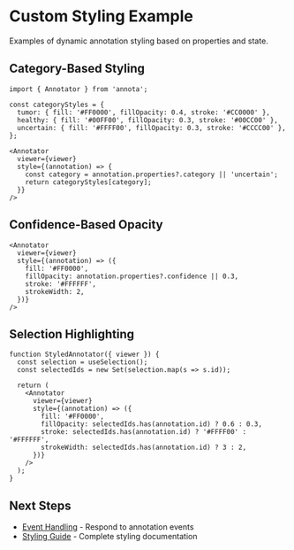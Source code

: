 # Custom Styling Example

Examples of dynamic annotation styling based on properties and state.

## Category-Based Styling

```tsx
import { Annotator } from 'annota';

const categoryStyles = {
  tumor: { fill: '#FF0000', fillOpacity: 0.4, stroke: '#CC0000' },
  healthy: { fill: '#00FF00', fillOpacity: 0.3, stroke: '#00CC00' },
  uncertain: { fill: '#FFFF00', fillOpacity: 0.3, stroke: '#CCCC00' },
};

<Annotator
  viewer={viewer}
  style={(annotation) => {
    const category = annotation.properties?.category || 'uncertain';
    return categoryStyles[category];
  }}
/>
```

## Confidence-Based Opacity

```tsx
<Annotator
  viewer={viewer}
  style={(annotation) => ({
    fill: '#FF0000',
    fillOpacity: annotation.properties?.confidence || 0.3,
    stroke: '#FFFFFF',
    strokeWidth: 2,
  })}
/>
```

## Selection Highlighting

```tsx
function StyledAnnotator({ viewer }) {
  const selection = useSelection();
  const selectedIds = new Set(selection.map(s => s.id));

  return (
    <Annotator
      viewer={viewer}
      style={(annotation) => ({
        fill: '#FF0000',
        fillOpacity: selectedIds.has(annotation.id) ? 0.6 : 0.3,
        stroke: selectedIds.has(annotation.id) ? '#FFFF00' : '#FFFFFF',
        strokeWidth: selectedIds.has(annotation.id) ? 3 : 2,
      })}
    />
  );
}
```

## Next Steps

- [Event Handling](/docs/examples/event-handling) - Respond to annotation events
- [Styling Guide](/docs/guides/styling) - Complete styling documentation
